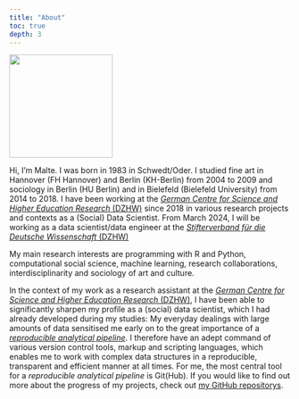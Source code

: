 ```yaml
---
title: "About"
toc: true
depth: 3
---
```


<head>

```{=html}
<style>
    .column {
      height: 800px;
      overflow-y: auto;
    }
  </style>
```
</head>

![](images/avatar_circle.png){fig-align="center" width="185"}

Hi, I'm Malte. I was born in 1983 in Schwedt/Oder. I studied fine art in Hannover (FH Hannover) and Berlin (KH-Berlin) from 2004 to 2009 and sociology in Berlin (HU Berlin) and in Bielefeld (Bielefeld University) from 2014 to 2018. I have been working at the [*German Centre for Science and Higher Education Research* (DZHW)](https://www.dzhw.eu/en/index_html) since 2018 in various research projects and contexts as a (Social) Data Scientist. From March 2024, I will be working as a data scientist/data engineer at the [*Stifterverband für die Deutsche Wissenschaft* (DZHW)](https://www.stifterverband.org/)

My main research interests are programming with R and Python, computational social science, machine learning, research collaborations, interdisciplinarity and sociology of art and culture.


In the context of my work as a research assistant at the [*German Centre for Science and Higher Education Research* (DZHW)](https://www.dzhw.eu/en/index_html), I have been able to significantly sharpen my profile as a (social) data scientist, which I had already developed during my studies: My everyday dealings with large amounts of data sensitised me early on to the great importance of a [*reproducible analytical pipeline*](https://analysisfunction.civilservice.gov.uk/support/reproducible-analytical-pipelines/). I therefore have an adept command of various version control tools, markup and scripting languages, which enables me to work with complex data structures in a reproducible, transparent and efficient manner at all times. For me, the most central tool for a *reproducible analytical pipeline* is Git(Hub). If you would like to find out more about the progress of my projects, check out [my GitHub repositorys](https://github.com/maltehueckstaedt).
